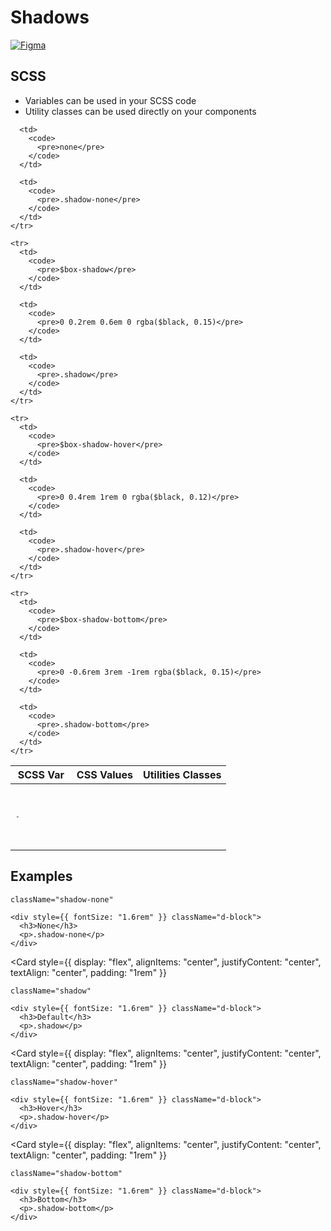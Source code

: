 
<Meta title="Design Tokens/Shadows" />

<style>
  {`
  .card {
    border: 0 !important;
  }
  `}
</style>

# Shadows
[![Figma](https://img.shields.io/badge/figma-%23F24E1E.svg?style=for-the-badge&logo=figma&logoColor=white)](https://www.figma.com/design/pFK2b3yRo1wLAuzoA6YvVf/Public_Web_Library_Guidelines?node-id=42-3&t=buVzHWOLl8QWf6Qu-1)

## SCSS

*   Variables can be used in your SCSS code
*   Utility classes can be used directly on your components

<table>
  <thead>
    <tr>
      <th>SCSS Var</th>
      <th>CSS Values</th>
      <th>Utilities Classes</th>
    </tr>
  </thead>

  <tbody>
    <tr>
      <td>
        <code>
          <pre>-</pre>
        </code>
      </td>

      <td>
        <code>
          <pre>none</pre>
        </code>
      </td>

      <td>
        <code>
          <pre>.shadow-none</pre>
        </code>
      </td>
    </tr>

    <tr>
      <td>
        <code>
          <pre>$box-shadow</pre>
        </code>
      </td>

      <td>
        <code>
          <pre>0 0.2rem 0.6em 0 rgba($black, 0.15)</pre>
        </code>
      </td>

      <td>
        <code>
          <pre>.shadow</pre>
        </code>
      </td>
    </tr>

    <tr>
      <td>
        <code>
          <pre>$box-shadow-hover</pre>
        </code>
      </td>

      <td>
        <code>
          <pre>0 0.4rem 1rem 0 rgba($black, 0.12)</pre>
        </code>
      </td>

      <td>
        <code>
          <pre>.shadow-hover</pre>
        </code>
      </td>
    </tr>

    <tr>
      <td>
        <code>
          <pre>$box-shadow-bottom</pre>
        </code>
      </td>

      <td>
        <code>
          <pre>0 -0.6rem 3rem -1rem rgba($black, 0.15)</pre>
        </code>
      </td>

      <td>
        <code>
          <pre>.shadow-bottom</pre>
        </code>
      </td>
    </tr>
  </tbody>
</table>

## Examples

<div className="d-flex flex-row align-items-center gap-64">
  <Card
    style={{
     display: "flex",
     alignItems: "center",
     justifyContent: "center",
     textAlign: "center",
     padding: "1rem"
    }}
    
    className="shadow-none"
  >
    <div style={{ fontSize: "1.6rem" }} className="d-block">
      <h3>None</h3>
      <p>.shadow-none</p>
    </div>
  </Card>

  <Card
    style={{
     display: "flex",
     alignItems: "center",
     justifyContent: "center",
     textAlign: "center",
     padding: "1rem"
    }}
    
    className="shadow"
  >
    <div style={{ fontSize: "1.6rem" }} className="d-block">
      <h3>Default</h3>
      <p>.shadow</p>
    </div>
  </Card>

  <Card
    style={{
     display: "flex",
     alignItems: "center",
     justifyContent: "center",
     textAlign: "center",
     padding: "1rem"
    }}
    
    className="shadow-hover"
  >
    <div style={{ fontSize: "1.6rem" }} className="d-block">
      <h3>Hover</h3>
      <p>.shadow-hover</p>
    </div>
  </Card>

  <Card
    style={{
     display: "flex",
     alignItems: "center",
     justifyContent: "center",
     textAlign: "center",
     padding: "1rem"
    }}
    
    className="shadow-bottom"
  >
    <div style={{ fontSize: "1.6rem" }} className="d-block">
      <h3>Bottom</h3>
      <p>.shadow-bottom</p>
    </div>
  </Card>
</div>

